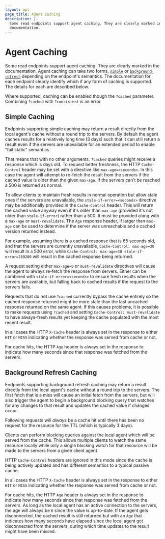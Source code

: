 ```yaml
---
layout: api
page_title: Agent Caching
description: |-
  Some read endpoints support agent caching. They are clearly marked in the
  documentation.
---
```


# Agent Caching

Some read endpoints support agent caching. They are clearly marked in the
documentation. Agent caching can take two forms, [`simple`](#simple-caching) or
[`background refresh`](#background-refresh-caching) depending on the endpoint's
semantics. The documentation for each endpoint clearly identify which if any
form of caching is supported. The details for each are described below.

Where supported, caching can be enabled though the `?cached` parameter.
Combining `?cached` with `?consistent` is an error.

## Simple Caching

Endpoints supporting simple caching may return a result directly from the local
agent's cache without a round trip to the servers. By default the agent caches
results for a relatively long time (3 days) such that it can still return a
result even if the servers are unavailable for an extended period to enable
"fail static" semantics.

That means that with no other arguments, `?cached` queries might receive a
response which is days old. To request better freshness, the HTTP
`Cache-Control` header may be set with a directive like `max-age=<seconds>`. In
this case the agent will attempt to re-fetch the result from the servers if the
cached value is older than the given `max-age`. If the servers can't be reached
a 500 is returned as normal.

To allow clients to maintain fresh results in normal operation but allow stale
ones if the servers are unavailable, the `stale-if-error=<seconds>` directive
may be additionally provided in the `Cache-Control` header. This will return the
cached value anyway even if it's older than `max-age` (provided it's not older
than `stale-if-error`) rather than a 500. It must be provided along with a
`max-age` or `must-revalidate`. The `Age` response header, if larger than
`max-age` can be used to determine if the server was unreachable and a cached
version returned instead.

For example, assuming there is a cached response that is 65 seconds old, and
that the servers are currently unavailable, `Cache-Control: max-age=30` will
result in a 500 error, while `Cache-Control: max-age=30 stale-if-error=259200`
will result in the cached response being returned.

A request setting either `max-age=0` or `must-revalidate` directives will cause
the agent to always re-fetch the response from servers. Either can be combined
with `stale-if-error=<seconds>` to ensure fresh results when the servers are
available, but falling back to cached results if the request to the servers
fails.

Requests that do not use `?cached` currently bypass the cache entirely so the
cached response returned might be more stale than the last uncached response
returned on the same agent. If this causes problems, it is possible to make
requests using `?cached` and setting `Cache-Control: must-revalidate` to have
always-fresh results yet keeping the cache populated with the most recent
result.

In all cases the HTTP `X-Cache` header is always set in the response to either
`HIT` or `MISS` indicating whether the response was served from cache or not.

For cache hits, the HTTP `Age` header is always set in the response to indicate
how many seconds since that response was fetched from the servers.

## Background Refresh Caching

Endpoints supporting background refresh caching may return a result directly
from the local agent's cache without a round trip to the servers. The first fetch
that is a miss will cause an initial fetch from the servers, but will also
trigger the agent to begin a background blocking query that watches for any
changes to that result and updates the cached value if changes occur.

Following requests will _always_ be a cache hit until there has been no request
for the resource for the TTL (which is typically 3 days).

Clients can perform blocking queries against the local agent which will be
served from the cache. This allows multiple clients to watch the same resource
locally while only a single blocking watch for that resource will be made to the
servers from a given client agent.

HTTP `Cache-Control` headers are ignored in this mode since the cache is being
actively updated and has different semantics to a typical passive cache.

In all cases the HTTP `X-Cache` header is always set in the response to either
`HIT` or `MISS` indicating whether the response was served from cache or not.

For cache hits, the HTTP `Age` header is always set in the response to indicate
how many seconds since that response was fetched from the servers. As long as
the local agent has an active connection to the servers, the age will always be
`0` since the value is up-to-date. If the agent gets disconnected, the cached
result is still returned but with an `Age` that indicates how many seconds have
elapsed since the local agent got disconnected from the servers, during which
time updates to the result might have been missed.
